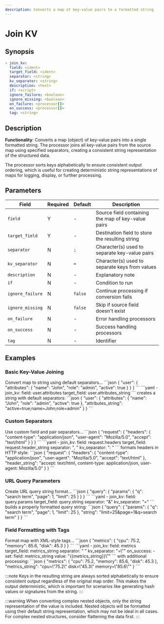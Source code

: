```yaml
---
description: Converts a map of key-value pairs to a formatted string
---
```


# Join KV

## Synopsis

```yaml {2-5}
- join_kv:
  field: <ident>
  target_field: <ident>
  separator: <string>
  kv_separator: <string>
  description: <text>
  if: <script>
  ignore_failure: <boolean>
  ignore_missing: <boolean>
  on_failure: <processor[]>
  on_success: <processor[]>
  tag: <string>
```

## Description

**Functionality**: Converts a map (object) of key-value pairs into a single formatted string. The processor joins all key-value pairs from the source map using specified separators, creating a consistent string representation of the structured data.

The processor sorts keys alphabetically to ensure consistent output ordering, which is useful for creating deterministic string representations of maps for logging, display, or further processing.

## Parameters

|Field|Required|Default|Description|
|---|---|---|---|
|`field`|Y|-|Source field containing the map of key-value pairs|
|`target_field`|Y|-|Destination field to store the resulting string|
|`separator`|N|`;`|Character(s) used to separate key-value pairs|
|`kv_separator`|N|`=`|Character(s) used to separate keys from values|
|`description`|N|-|Explanatory note|
|`if`|N|-|Condition to run|
|`ignore_failure`|N|`false`|Continue processing if conversion fails|
|`ignore_missing`|N|`false`|Skip if source field doesn't exist|
|`on_failure`|N|-|Error handling processors|
|`on_success`|N|-|Success handling processors|
|`tag`|N|-|Identifier|

## Examples

### Basic Key-Value Joining

<ExampleGrid>
  <CommentCol>
    Convert map to string using default separators...
  </CommentCol>
  <CodeCol>
    ```json
    {
      "user": {
        "attributes": {
          "name": "John",
          "role": "admin",
          "active": true
        }
      }
    }
    ```
    ```yaml
    - join_kv:
        field: user.attributes
        target_field: user.attributes_string
    ```
  </CodeCol>
  <CommentCol>
    creates a string with default separators:
  </CommentCol>
  <CodeCol>
    ```json
    {
      "user": {
        "attributes": {
          "name": "John",
          "role": "admin",
          "active": true
        },
        "attributes_string": "active=true;name=John;role=admin"
      }
    }
    ```
  </CodeCol>
</ExampleGrid>

### Custom Separators

<ExampleGrid>
  <CommentCol>
    Use custom field and pair separators...
  </CommentCol>
  <CodeCol>
    ```json
    {
      "request": {
        "headers": {
          "content-type": "application/json",
          "user-agent": "Mozilla/5.0",
          "accept": "text/html"
        }
      }
    }
    ```
    ```yaml
    - join_kv:
        field: request.headers
        target_field: request.header_string
        separator: ", "
        kv_separator: ": "
    ```
  </CodeCol>
  <CommentCol>
    formats headers in HTTP style:
  </CommentCol>
  <CodeCol>
    ```json
    {
      "request": {
        "headers": {
          "content-type": "application/json",
          "user-agent": "Mozilla/5.0",
          "accept": "text/html"
        },
        "header_string": "accept: text/html, content-type: application/json, user-agent: Mozilla/5.0"
      }
    }
    ```
  </CodeCol>
</ExampleGrid>

### URL Query Parameters

<ExampleGrid>
  <CommentCol>
    Create URL query string format...
  </CommentCol>
  <CodeCol>
    ```json
    {
      "query": {
        "params": {
          "q": "search term",
          "page": 1,
          "limit": 25
        }
      }
    }
    ```
    ```yaml
    - join_kv:
        field: query.params
        target_field: query.string
        separator: "&"
        kv_separator: "="
    ```
  </CodeCol>
  <CommentCol>
    builds a properly formatted query string:
  </CommentCol>
  <CodeCol>
    ```json
    {
      "query": {
        "params": {
          "q": "search term",
          "page": 1,
          "limit": 25
        },
        "string": "limit=25&page=1&q=search term"
      }
    }
    ```
  </CodeCol>
</ExampleGrid>

### Field Formatting with Tags

<ExampleGrid>
  <CommentCol>
    Format map with XML-style tags...
  </CommentCol>
  <CodeCol>
    ```json
    {
      "metrics": {
        "cpu": 75.2,
        "memory": 85.6,
        "disk": 45.3
      }
    }
    ```
    ```yaml
    - join_kv:
        field: metrics
        target_field: metrics_string
        separator: " "
        kv_separator: "=\""
        on_success:
          - set:
              field: metrics_string
              value: "{{metrics_string}}\""
    ```
  </CodeCol>
  <CommentCol>
    with additional processing:
  </CommentCol>
  <CodeCol>
    ```json
    {
      "metrics": {
        "cpu": 75.2,
        "memory": 85.6,
        "disk": 45.3
      },
      "metrics_string": "cpu=\"75.2\" disk=\"45.3\" memory=\"85.6\""
    }
    ```
  </CodeCol>
</ExampleGrid>

:::note
Keys in the resulting string are always sorted alphabetically to ensure consistent output regardless of the original map order. This makes the output deterministic, which is important for scenarios like generating hash values or signatures from the string.
:::

:::warning
When converting complex nested objects, only the string representation of the value is included. Nested objects will be formatted using their default string representation, which may not be ideal in all cases. For complex nested structures, consider flattening the data first.
:::